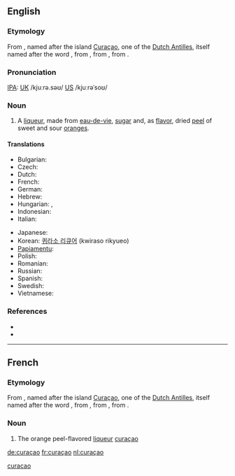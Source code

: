 {{also|Curaçao|curação|curacao}}
==English==
{{wikipedia|Curaçao liqueur|curaçao}}

===Etymology===
From {{etyl|nl}}, named after the island [[Curaçao]], one of the [[Dutch Antilles]], itself named after the {{etyl|pt}} word {{term|curação||medical cure|lang=pt}}, from {{etyl|la}} {{term|curatio||cure|lang=la}}, from {{term|curare||to cure|lang=la}}, from {{term|cura||care, cure|lang=la}}.

===Pronunciation===
{{rfp}} [[IPA]]: [[UK]] /kjuːrə.səʊ/ [[US]] /kjuːrəˈsoʊ/

===Noun===
{{en-noun|curaçaos|-}}

# A [[liqueur]], made from [[eau-de-vie]], [[sugar]] and, as [[flavor]], dried [[peel]] of sweet and sour [[orange]]s.

====Translations====
{{trans-top|liqueur}}
* Bulgarian: {{t|bg|кюрасо|n|sc=Cyrl}}
* Czech: {{t|cs|Curaçao likér}}
* Dutch: {{t+|nl|curaçao|m}}
* French: {{t+|fr|curaçao|m}}
* German: {{t-|de|Curaçao|m}}
* Hebrew: {{t|he|קוראסאו|sc=Hebr}}
* Hungarian: {{t|hu|küraszó}}, {{t|hu|narancslikőr}}
* Indonesian: {{t-|id|Curaçao|xs=Indonesian}}
* Italian: {{t-|it|Curaçao|m}}
{{trans-mid}}
* Japanese: {{t|ja|キュラソー|tr=kyurasō|sc=Jpan}}
* Korean: [[퀴라소 리큐어]] (kwiraso rikyueo)
* [[Papiamentu]]: {{tø|pap|Curacao likeur}}
* Polish: {{t-|pl|curacao|n}}
* Romanian: {{t-|ro|Curaçao}}
* Russian: {{t|ru|Кюрасао|m|tr=Kjurasáo|sc=Cyrl}}
* Spanish: {{t-|es|Curaçao|m}}
* Swedish: {{t-|sv|Curaçao}}
* Vietnamese: {{t-|vi|Curaçao|xs=Vietnamese}}
{{trans-bottom}}

===References===
* {{R:Webster NCD 1967}}
* {{NPLarousse}}

[[Category:English words spelled with diacritics|curacao]]

----

==French==

===Etymology===
From {{etyl|nl}}, named after the island [[Curaçao]], one of the [[Dutch Antilles]], itself named after the {{etyl|pt}} word {{term|curação||medical cure|lang=pt}}, from {{etyl|la}} {{term|curatio||cure|lang=la}}, from {{term|curare||to cure|lang=la}}, from {{term|cura||care, cure|lang=la}}.

===Noun===
{{fr-noun|m}}

# The orange peel-flavored [[liqueur]] [[#English|curaçao]]

[[de:curaçao]]
[[fr:curaçao]]
[[nl:curaçao]]